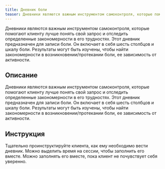 ```yaml
---
title: Дневник боли
teaser: Дневники являются важным инструментом самоконтроля, которые помогают клиенту лучше понять свой запрос и отследить определенные закономерности в его трудностях. Этот дневник предназначен для записи боли. Он включает в себя шесть столбцов и шкалу боли. Результаты могут быть изучены, чтобы найти закономерности в возникновении/протекании боли, ее зависимость от активности.
---
```


Дневники являются важным инструментом самоконтроля, которые помогают клиенту лучше понять свой запрос и отследить определенные закономерности в его трудностях. Этот дневник предназначен для записи боли. Он включает в себя шесть столбцов и шкалу боли. Результаты могут быть изучены, чтобы найти закономерности в возникновении/протекании боли, ее зависимость от активности.

## Описание

Дневники являются важным инструментом самоконтроля, которые помогают
клиенту лучше понять свой запрос и отследить определенные закономерности
в его трудностях. Этот дневник предназначен для записи боли. Он включает
в себя шесть столбцов и шкалу боли. Результаты могут быть изучены, чтобы
найти закономерности в возникновении/протекании боли, ее зависимость от
активности.

## Инструкция

Тщательно проинструктируйте клиента, как ему необходимо вести дневник.
Можно выделить время на сессии, чтобы заполнить его вместе. Можно
заполнять его вместе, пока клиент не почувствует себя уверенно.
